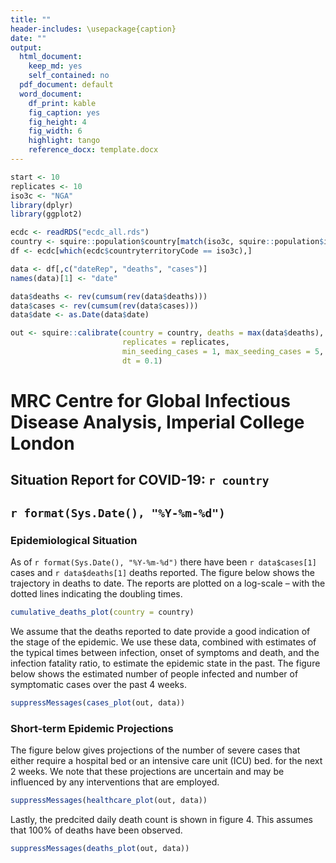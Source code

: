 ```yaml
---
title: ""
header-includes: \usepackage{caption}
date: ""
output:
  html_document:
    keep_md: yes
    self_contained: no
  pdf_document: default
  word_document:
    df_print: kable
    fig_caption: yes
    fig_height: 4
    fig_width: 6
    highlight: tango
    reference_docx: template.docx
---
```


```r
start <- 10
replicates <- 10
iso3c <- "NGA"
library(dplyr)
library(ggplot2)
```

```r

ecdc <- readRDS("ecdc_all.rds")
country <- squire::population$country[match(iso3c, squire::population$iso3c)[1]]
df <- ecdc[which(ecdc$countryterritoryCode == iso3c),]

data <- df[,c("dateRep", "deaths", "cases")]
names(data)[1] <- "date"

data$deaths <- rev(cumsum(rev(data$deaths)))
data$cases <- rev(cumsum(rev(data$cases)))
data$date <- as.Date(data$date)

out <- squire::calibrate(country = country, deaths = max(data$deaths),
                         replicates = replicates, 
                         min_seeding_cases = 1, max_seeding_cases = 5,
                         dt = 0.1)

```
# MRC Centre for Global Infectious Disease Analysis, Imperial College London
## Situation Report for COVID-19: `r country`
## `r format(Sys.Date(), "%Y-%m-%d")`

### Epidemiological Situation

As of `r format(Sys.Date(), "%Y-%m-%d")` there have been `r data$cases[1]` cases and `r data$deaths[1]` deaths reported. The figure below shows the trajectory in deaths to date. The reports are plotted on a log-scale – with the dotted lines indicating the doubling times. 

```r

cumulative_deaths_plot(country = country)

```

\newpage

We assume that the deaths reported to date provide a good indication of the stage of the epidemic. We use these data, combined with estimates of the typical times between infection, onset of symptoms and death, and the infection fatality ratio, to estimate the epidemic state in the past. The figure below shows the estimated number of people infected and number of symptomatic cases over the past 4 weeks.

```r

suppressMessages(cases_plot(out, data))

```

### Short-term Epidemic Projections

The figure below gives projections of the number of severe cases that either require a hospital bed or an intensive care unit (ICU) bed. for the next 2 weeks. We note that these projections are uncertain and may be influenced by any interventions that are employed. 

```r

suppressMessages(healthcare_plot(out, data))

```

Lastly, the predcited daily death count is shown in figure 4. This assumes that 100% of deaths have been observed.

```r

suppressMessages(deaths_plot(out, data))

```